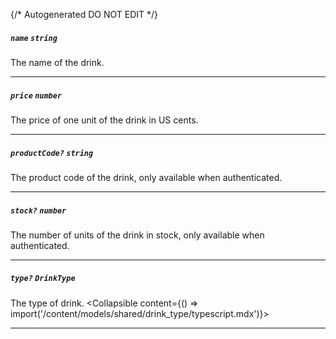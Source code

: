 {/* Autogenerated DO NOT EDIT  */}

##### `name` *`string`*
The name of the drink.

---
##### `price` *`number`*
The price of one unit of the drink in US cents.

---
##### `productCode?` *`string`*
The product code of the drink, only available when authenticated.

---
##### `stock?` *`number`*
The number of units of the drink in stock, only available when authenticated.

---
##### `type?` *`DrinkType`*
The type of drink.
<Collapsible content={() => import('/content/models/shared/drink_type/typescript.mdx')}>
</Collapsible>

---
